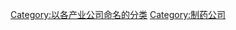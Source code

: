 {{Wikipedia category|hidden=yes|container=yes}}
{{Eponymous category}}

[[Category:以各产业公司命名的分类|Category:以各产业公司命名的分类]]
[[Category:制药公司|Category:制药公司]]
